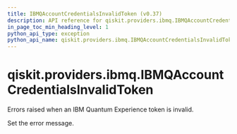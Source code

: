 ```yaml
---
title: IBMQAccountCredentialsInvalidToken (v0.37)
description: API reference for qiskit.providers.ibmq.IBMQAccountCredentialsInvalidToken in qiskit v0.37
in_page_toc_min_heading_level: 1
python_api_type: exception
python_api_name: qiskit.providers.ibmq.IBMQAccountCredentialsInvalidToken
---
```


<span id="qiskit-providers-ibmq-ibmqaccountcredentialsinvalidtoken" />

# qiskit.providers.ibmq.IBMQAccountCredentialsInvalidToken

<Class id="qiskit.providers.ibmq.IBMQAccountCredentialsInvalidToken" isDedicatedPage={true} github="https://github.com/qiskit/qiskit-ibmq-provider/tree/stable/0.19/qiskit/providers/ibmq/exceptions.py" signature="IBMQAccountCredentialsInvalidToken(*message)" modifiers="exception">
  Errors raised when an IBM Quantum Experience token is invalid.

  Set the error message.
</Class>

